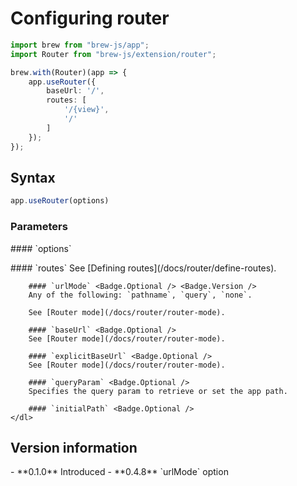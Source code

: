 <Module name="brew-js/extension/router" />

# Configuring router

```typescript
import brew from "brew-js/app";
import Router from "brew-js/extension/router";

brew.with(Router)(app => {
    app.useRouter({
        baseUrl: '/',
        routes: [
            '/{view}',
            '/'
        ]
    });
});
```

## Syntax

```javascript
app.useRouter(options)
```

### Parameters

<dl>
    #### `options`
    <dl>
        #### `routes`
        See [Defining routes](/docs/router/define-routes).

        #### `urlMode` <Badge.Optional /> <Badge.Version />
        Any of the following: `pathname`, `query`, `none`.

        See [Router mode](/docs/router/router-mode).

        #### `baseUrl` <Badge.Optional />
        See [Router mode](/docs/router/router-mode).

        #### `explicitBaseUrl` <Badge.Optional />
        See [Router mode](/docs/router/router-mode).

        #### `queryParam` <Badge.Optional />
        Specifies the query param to retrieve or set the app path.

        #### `initialPath` <Badge.Optional />
    </dl>
</dl>

## Version information

<VersionTimeline module="brew-js">
- **0.1.0** Introduced
- **0.4.8** `urlMode` option
</VersionTimeline>
